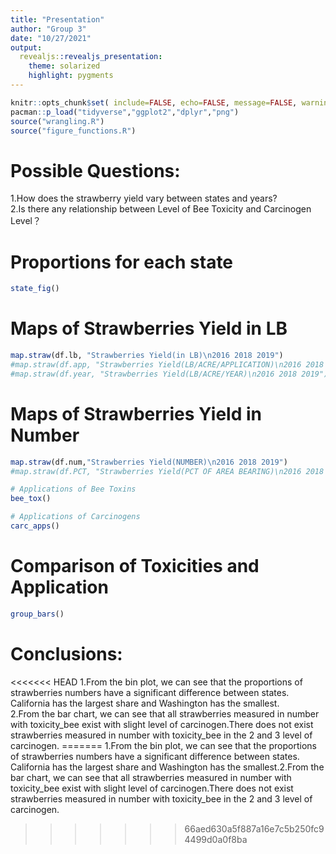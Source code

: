 ```yaml
---
title: "Presentation"
author: "Group 3"
date: "10/27/2021"
output:
  revealjs::revealjs_presentation:
    theme: solarized
    highlight: pygments
---
```

<style type="text/css">
p { text-align: left; }
</style>

```r
knitr::opts_chunk$set( include=FALSE, echo=FALSE, message=FALSE, warning=FALSE)
pacman::p_load("tidyverse","ggplot2","dplyr","png")
source("wrangling.R")
source("figure_functions.R")
```

# Possible Questions:  
1.How does the strawberry yield vary between states and years?  
2.Is there any relationship between Level of Bee Toxicity and Carcinogen Level？   

# Proportions for each state
```r
state_fig()
```

# Maps of Strawberries Yield in LB
```r
map.straw(df.lb, "Strawberries Yield(in LB)\n2016 2018 2019")
#map.straw(df.app, "Strawberries Yield(LB/ACRE/APPLICATION)\n2016 2018 2019")
#map.straw(df.year, "Strawberries Yield(LB/ACRE/YEAR)\n2016 2018 2019")
```

# Maps of Strawberries Yield in Number

```r
map.straw(df.num,"Strawberries Yield(NUMBER)\n2016 2018 2019")
#map.straw(df.PCT, "Strawberries Yield(PCT OF AREA BEARING)\n2016 2018 2019") 
```

```r
# Applications of Bee Toxins
bee_tox()
```

```r
# Applications of Carcinogens
carc_apps()
```

# Comparison of Toxicities and Application
```r
group_bars()
```

# Conclusions:
<<<<<<< HEAD
1.From the bin plot, we can see that the proportions of strawberries numbers have a significant difference between states. California has the largest share and Washington has the smallest.  
2.From the bar chart, we can see that all strawberries measured in number with toxicity_bee exist with slight level of carcinogen.There does not exist strawberries measured in number with toxicity_bee in the 2 and 3 level of carcinogen.
=======
1.From the bin plot, we can see that the proportions of strawberries numbers have a significant difference between states. California has the largest share and Washington has the smallest.\n2.From the bar chart, we can see that all strawberries measured in number with toxicity_bee exist with slight level of carcinogen.There does not exist strawberries measured in number with toxicity_bee in the 2 and 3 level of carcinogen.

>>>>>>> 66aed630a5f887a16e7c5b250fc94499d0a0f8ba
